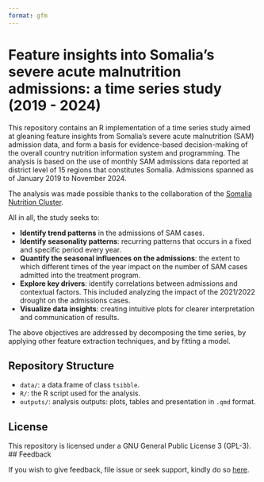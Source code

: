 ```yaml
---
format: gfm
---
```

#  Feature insights into Somalia’s severe acute malnutrition admissions: a  time series study (2019 - 2024)

This repository contains an R implementation of a time series study aimed at gleaning feature insights from Somalia's severe acute malnutrition (SAM) admission data, and form a basis for evidence-based decision-making of the overall country nutrition information system and programming. The analysis is based on the use of monthly SAM admissions data reported at district level of 15 regions that constitutes Somalia. Admissions spanned as of January 2019 to November 2024.

::: {.callout-note}
The analysis was made possible thanks to the collaboration of the [Somalia Nutrition Cluster](https://response.reliefweb.int/somalia/nutrition). 
:::

All in all, the study seeks to: 

  + **Identify trend patterns** in the admissions of SAM cases.
  + **Identify seasonality patterns**: recurring patterns that occurs in a fixed and specific period every year.
  + **Quantify the seasonal influences on the admissions**: the extent to which different times of the year impact on the number of SAM cases admitted into the treatment program. 
  + **Explore key drivers**: identify correlations between admissions and contextual factors. This included analyzing the impact of the 2021/2022 drought on the admissions cases. 
  + **Visualize data insights**: creating intuitive plots for clearer interpretation and communication of results.

The above objectives are addressed by decomposing the time series, by applying other feature extraction techniques, and by fitting a model. 

## Repository Structure

  + `data/`: a data.frame of class `tsibble`.
  + `R/`: the R script used for the analysis.
  + `outputs/`: analysis outputs: plots, tables and presentation in `.qmd` format.

## License
This repository is licensed under a GNU General Public License 3 (GPL-3). 
## Feedback

If you wish to give feedback, file issue or seek support, kindly do so [here](https://github.com/nutimes/som-sam-admit/issues).